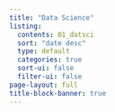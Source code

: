 ```yaml
---
title: "Data Science"
listing:
  contents: 01_datsci
  sort: "date desc"
  type: default
  categories: true
  sort-ui: false
  filter-ui: false
page-layout: full
title-block-banner: true
---
```

